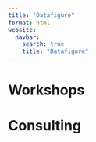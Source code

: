```yaml
---
title: "Datafigure"
format: html
website:
  navbar:
    search: true
    title: "Datafigure"
---
```


# Workshops

# Consulting
